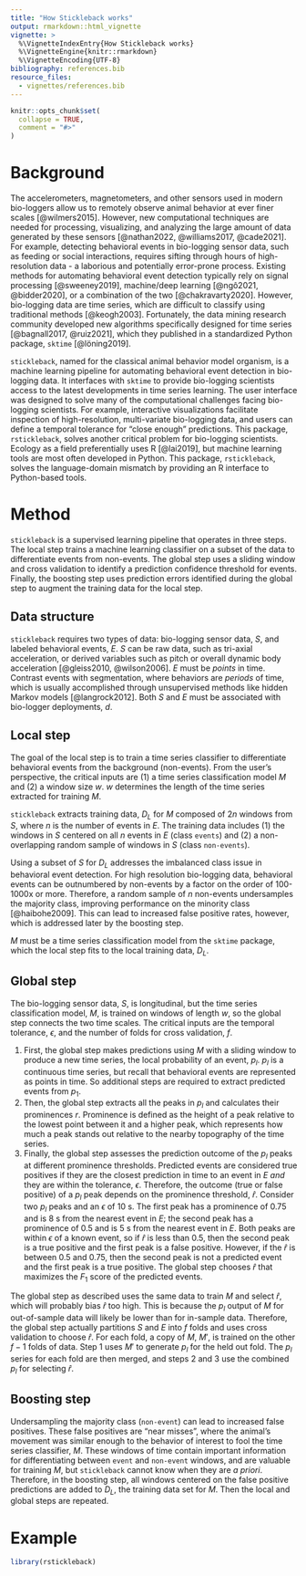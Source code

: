 ```yaml
---
title: "How Stickleback works"
output: rmarkdown::html_vignette
vignette: >
  %\VignetteIndexEntry{How Stickleback works}
  %\VignetteEngine{knitr::rmarkdown}
  %\VignetteEncoding{UTF-8}
bibliography: references.bib
resource_files:
  - vignettes/references.bib
---
```


```r
knitr::opts_chunk$set(
  collapse = TRUE,
  comment = "#>"
)
```

# Background

The accelerometers, magnetometers, and other sensors used in modern bio-loggers allow us to remotely observe animal behavior at ever finer scales [@wilmers2015]. However, new computational techniques are needed for processing, visualizing, and analyzing the large amount of data generated by these sensors [@nathan2022, @williams2017, @cade2021]. For example, detecting behavioral events in bio-logging sensor data, such as feeding or social interactions, requires sifting through hours of high-resolution data - a laborious and potentially error-prone process. Existing methods for automating behavioral event detection typically rely on signal processing [@sweeney2019], machine/deep learning [@ngô2021, @bidder2020], or a combination of the two [@chakravarty2020]. However, bio-logging data are time series, which are difficult to classify using traditional methods [@keogh2003]. Fortunately, the data mining research community developed new algorithms specifically designed for time series [@bagnall2017, @ruiz2021], which they published in a standardized Python package, `sktime` [@löning2019].

`stickleback`, named for the classical animal behavior model organism, is a machine learning pipeline for automating behavioral event detection in bio-logging data. It interfaces with `sktime` to provide bio-logging scientists access to the latest developments in time series learning. The user interface was designed to solve many of the computational challenges facing bio-logging scientists. For example, interactive visualizations facilitate inspection of high-resolution, multi-variate bio-logging data, and users can define a temporal tolerance for "close enough" predictions. This package, `rstickleback`, solves another critical problem for bio-logging scientists. Ecology as a field preferentially uses R [@lai2019], but machine learning tools are most often developed in Python. This package, `rstickleback`, solves the language-domain mismatch by providing an R interface to Python-based tools.

# Method

`stickleback` is a supervised learning pipeline that operates in three steps. The local step trains a machine learning classifier on a subset of the data to differentiate events from non-events. The global step uses a sliding window and cross validation to identify a prediction confidence threshold for events. Finally, the boosting step uses prediction errors identified during the global step to augment the training data for the local step.

## Data structure

`stickleback` requires two types of data: bio-logging sensor data, $S$, and labeled behavioral events, $E$. $S$ can be raw data, such as tri-axial acceleration, or derived variables such as pitch or overall dynamic body acceleration [@gleiss2010, @wilson2006]. $E$ must be *points* in time. Contrast events with segmentation, where behaviors are *periods* of time, which is usually accomplished through unsupervised methods like hidden Markov models [@langrock2012]. Both $S$ and $E$ must be associated with bio-logger deployments, $d$.

## Local step

The goal of the local step is to train a time series classifier to differentiate behavioral events from the background (non-events). From the user's perspective, the critical inputs are (1) a time series classification model $M$ and (2) a window size $w$. $w$ determines the length of the time series extracted for training $M$.

`stickleback` extracts training data, $D_L$ for $M$ composed of $2n$ windows from $S$, where $n$ is the number of events in $E$. The training data includes (1) the windows in $S$ centered on all $n$ events in $E$ (class `events`) and (2) a non-overlapping random sample of windows in $S$ (class `non-events`).

Using a subset of $S$ for $D_L$ addresses the imbalanced class issue in behavioral event detection. For high resolution bio-logging data, behavioral events can be outnumbered by non-events by a factor on the order of 100-1000x or more. Therefore, a random sample of $n$ non-events undersamples the majority class, improving performance on the minority class [@haibohe2009]. This can lead to increased false positive rates, however, which is addressed later by the boosting step.

$M$ must be a time series classification model from the `sktime` package, which the local step fits to the local training data, $D_L$.

## Global step

The bio-logging sensor data, $S$, is longitudinal, but the time series classification model, $M$, is trained on windows of length $w$, so the global step connects the two time scales. The critical inputs are the temporal tolerance, $\epsilon$, and the number of folds for cross validation, $f$.

1.  First, the global step makes predictions using $M$ with a sliding window to produce a new time series, the local probability of an event, $p_l$. $p_l$ is a continuous time series, but recall that behavioral events are represented as points in time. So additional steps are required to extract predicted events from $p_1$.
2.  Then, the global step extracts all the peaks in $p_l$ and calculates their prominences $r$. Prominence is defined as the height of a peak relative to the lowest point between it and a higher peak, which represents how much a peak stands out relative to the nearby topography of the time series.
3.  Finally, the global step assesses the prediction outcome of the $p_l$ peaks at different prominence thresholds. Predicted events are considered true positives if they are the closest prediction in time to an event in $E$ *and* they are within the tolerance, $\epsilon$. Therefore, the outcome (true or false positive) of a $p_l$ peak depends on the prominence threshold, $\hat{r}$. Consider two $p_l$ peaks and an $\epsilon$ of 10 s. The first peak has a prominence of 0.75 and is 8 s from the nearest event in $E$; the second peak has a prominence of 0.5 and is 5 s from the nearest event in $E$. Both peaks are within $\epsilon$ of a known event, so if $\hat{r}$ is less than 0.5, then the second peak is a true positive and the first peak is a false positive. However, if the $\hat{r}$ is between 0.5 and 0.75, then the second peak is not a predicted event and the first peak is a true positive. The global step chooses $\hat{r}$ that maximizes the $F_1$ score of the predicted events.

The global step as described uses the same data to train $M$ and select $\hat{r}$, which will probably bias $\hat{r}$ too high. This is because the $p_l$ output of $M$ for out-of-sample data will likely be lower than for in-sample data. Therefore, the global step actually partitions $S$ and $E$ into $f$ folds and uses cross validation to choose $\hat{r}$. For each fold, a copy of $M$, $M'$, is trained on the other $f-1$ folds of data. Step 1 uses $M'$ to generate $p_l$ for the held out fold. The $p_l$ series for each fold are then merged, and steps 2 and 3 use the combined $p_l$ for selecting $\hat{r}$.

## Boosting step

Undersampling the majority class (`non-event`) can lead to increased false positives. These false positives are "near misses", where the animal's movement was similar enough to the behavior of interest to fool the time series classifier, $M$. These windows of time contain important information for differentiating between `event` and `non-event` windows, and are valuable for training $M$, but `stickleback` cannot know when they are *a priori*. Therefore, in the boosting step, all windows centered on the false positive predictions are added to $D_L$, the training data set for $M$. Then the local and global steps are repeated.

# Example

```r
library(rstickleback)
```
